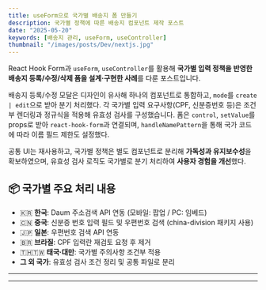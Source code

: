 ```yaml
---
title: useForm으로 국가별 배송지 폼 만들기
description: 국가별 정책에 따른 배송지 컴포넌트 제작 포스트
date: "2025-05-20"
keywords: [배송지 관리, useForm, useController]
thumbnail: "/images/posts/Dev/nextjs.jpg"
---
```


React Hook Form과 `useForm`, `useController`를 활용해 **국가별 입력 정책을 반영한 배송지 등록/수정/삭제 폼을 설계·구현한 사례**를 다룬 포스트입니다.

배송지 등록/수정 모달은 디자인이 유사해 하나의 컴포넌트로 통합하고, `mode`를 `create | edit`으로 받아 분기 처리했다. 각 국가별 입력 요구사항(CPF, 신분증번호 등)은 조건부 렌더링과 정규식을 적용해 유효성 검사를 구성했습니다. 폼은 `control`, `setValue`를 props로 받아 `react-hook-form`과 연결되며, `handleNamePattern`을 통해 국가 코드에 따라 이름 필드 제한도 설정했다.

공통 UI는 재사용하고, 국가별 정책은 별도 컴포넌트로 분리해 **가독성과 유지보수성**을 확보하였으며, 유효성 검사 로직도 국가별로 분기 처리하여 **사용자 경험을 개선**했다.

## 📦 국가별 주요 처리 내용

- 🇰🇷 **한국**: Daum 주소검색 API 연동 (모바일: 팝업 / PC: 임베드)
- 🇨🇳 **중국**: 신분증 번호 입력 필드 및 우편번호 검색 (china-division 패키지 사용)
- 🇯🇵 **일본**: 우편번호 검색 API 연동
- 🇧🇷 **브라질**: CPF 입력란 재검토 요청 후 제거
- 🇹🇭🇹🇼 **태국·대만**: 국가별 주의사항 조건부 적용
- **그 외 국가**: 유효성 검사 조건 정리 및 공통 파일로 분리

---




---